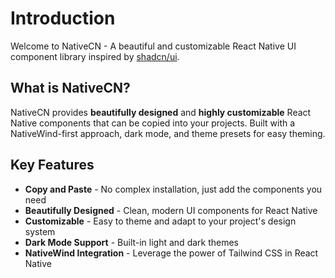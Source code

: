 # Introduction
 
Welcome to NativeCN - A beautiful and customizable React Native UI component library inspired by [shadcn/ui](https://ui.shadcn.com/).

## What is NativeCN?

NativeCN provides **beautifully designed** and **highly customizable** React Native components that can be copied into your projects. Built with a NativeWind-first approach, dark mode, and theme presets for easy theming.

## Key Features

- **Copy and Paste** - No complex installation, just add the components you need
- **Beautifully Designed** - Clean, modern UI components for React Native
- **Customizable** - Easy to theme and adapt to your project's design system
- **Dark Mode Support** - Built-in light and dark themes
- **NativeWind Integration** - Leverage the power of Tailwind CSS in React Native